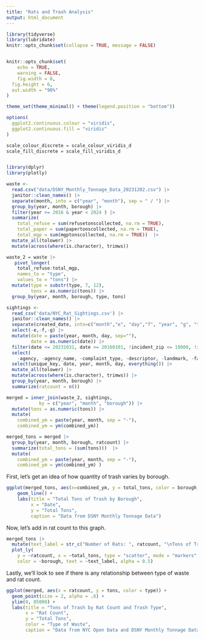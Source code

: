 ```yaml
---
title: "Rats and Trash Analysis"
output: html_document
---
```


```r
library(tidyverse)
library(lubridate)
knitr::opts_chunk$set(collapse = TRUE, message = FALSE)


knitr::opts_chunk$set(
	echo = TRUE,
	warning = FALSE,
	fig.width = 8, 
  fig.height = 6,
  out.width = "90%"
)

theme_set(theme_minimal() + theme(legend.position = "bottom"))

options(
  ggplot2.continuous.colour = "viridis",
  ggplot2.continuous.fill = "viridis"
)

scale_colour_discrete = scale_colour_viridis_d
scale_fill_discrete = scale_fill_viridis_d


library(dplyr)
library(plotly)
```

```r
waste <-
  read.csv("data/DSNY_Monthly_Tonnage_Data_20231202.csv") |> 
  janitor::clean_names() |> 
  separate(month, into = c("year", "month"), sep = " / ") |>
  group_by(year, month, borough) |>
  filter(year >= 2016 & year < 2024 ) |>
  summarize(
    total_refuse = sum(refusetonscollected, na.rm = TRUE),
    total_paper = sum(papertonscollected, na.rm = TRUE),
    total_mgp = sum(mgptonscollected, na.rm = TRUE))  |> 
  mutate_all(tolower) |> 
  mutate(across(where(is.character), trimws)) 
```

```r
waste_2 = waste |> 
   pivot_longer(
    total_refuse:total_mgp, 
    names_to = "type",
    values_to = "tons") |> 
  mutate(type = substr(type, 7, 12),
         tons = as.numeric(tons)) |> 
  group_by(year, month, borough, type, tons) 

```

```r
sightings <-
  read_csv('data/NYC_Rat_Sightings.csv') |> 
  janitor::clean_names() |> 
  separate(created_date, into=c("month","e", "day","f", "year", "g", "time"), sep=c(2,3,5,6,10,11)) |> 
  select(-e,-f,-g) |> 
  mutate(date = paste(year, month, day, sep=""), 
         date = as.numeric(date)) |>  
  filter(date <= 20231031, date >= 20160101, !incident_zip <= 10000, !incident_zip >11697, !borough %in% c("Unspecified", NA)) |> 
  select(
    -agency, -agency_name, -complaint_type, -descriptor, -landmark, -facility_type, -park_facility_name, -vehicle_type, -taxi_company_borough, -taxi_pick_up_location, -bridge_highway_name, -road_ramp, -bridge_highway_segment, -bridge_highway_direction) |>
  select(unique_key, date, year, month, day, everything()) |> 
  mutate_all(tolower) |>
  mutate(across(where(is.character), trimws)) |> 
  group_by(year, month, borough) |> 
  summarize(ratcount = n()) 
```

```r
merged = inner_join(waste_2, sightings, 
            by = c("year", "month", "borough")) |> 
  mutate(tons = as.numeric(tons)) |> 
  mutate(
    combined_ym = paste(year, month, sep = "-"),
    combined_ym = ym(combined_ym)) 

merged_tons = merged |> 
  group_by(year, month, borough, ratcount) |> 
  summarize(total_tons = (sum(tons)))  |> 
  mutate(
    combined_ym = paste(year, month, sep = "-"),
    combined_ym = ym(combined_ym) )
```

First, let's get an idea of how quantity of trash varies by borough.

```r
ggplot(merged_tons, aes(x=combined_ym, y = total_tons, color = borough, group = interaction(year, borough))) + 
    geom_line() + 
    labs(title = "Total Tons of Trash by Borough",
         x = "Date",
         y = "Total Tons",
         caption = "Data from DSNY Monthly Tonnage Data") 
```

Now, let's add in rat count to this graph.
```r
merged_tons |>
  mutate(text_label = str_c("Number of Rats: ", ratcount, "\nTons of Trash: ", total_tons)) |> 
  plot_ly(
    y = ~ratcount, x = ~total_tons, type = "scatter", mode = "markers",
    color = ~borough, text = ~text_label, alpha = 0.5)
```

Lastly, we'll look to see if there is any relationship between type of waste and rat count.
```r
ggplot(merged, aes(x = ratcount, y = tons, color = type)) +
  geom_point(size = 2, alpha = .6) +
  ylim(0, 85000) + 
  labs(title = "Tons of Trash by Rat Count and Trash Type",
       x = "Rat Count", 
       y = "Total Tons",
       color = "Type of Waste",
       caption = "Data from NYC Open Data and DSNY Monthly Tonnage Data")  
```


